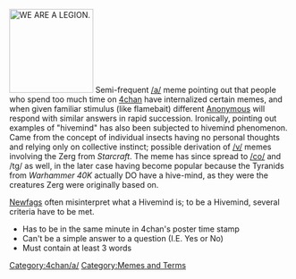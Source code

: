 [[Image:1174457089008.gif‎|thumb|150px|WE ARE A LEGION.]]
Semi-frequent [[/a/]] meme pointing out that people who spend too much time on [[4chan]] have internalized certain memes, and when given familiar stimulus (like flamebait) different [[Anonymous]] will respond with similar answers in rapid succession. Ironically, pointing out examples of "hivemind" has also been subjected to hivemind phenomenon. Came from the concept of individual insects having no personal thoughts and relying only on collective instinct; possible derivation of [[/v/]] memes involving the Zerg from ''Starcraft''. The meme has since spread to [[/co/]] and /tg/ as well, in the later case having become popular because the Tyranids from ''Warhammer 40K'' actually DO have a hive-mind, as they were the creatures Zerg were originally based on.

[[Fag|Newfags]] often misinterpret what a Hivemind is; to be a Hivemind, several criteria have to be met. 
*Has to be in the same minute in 4chan's poster time stamp
*Can't be a simple answer to a question (I.E. Yes or No)
*Must contain at least 3 words

[[Category:4chan/a/]][[Category:Memes and Terms]]